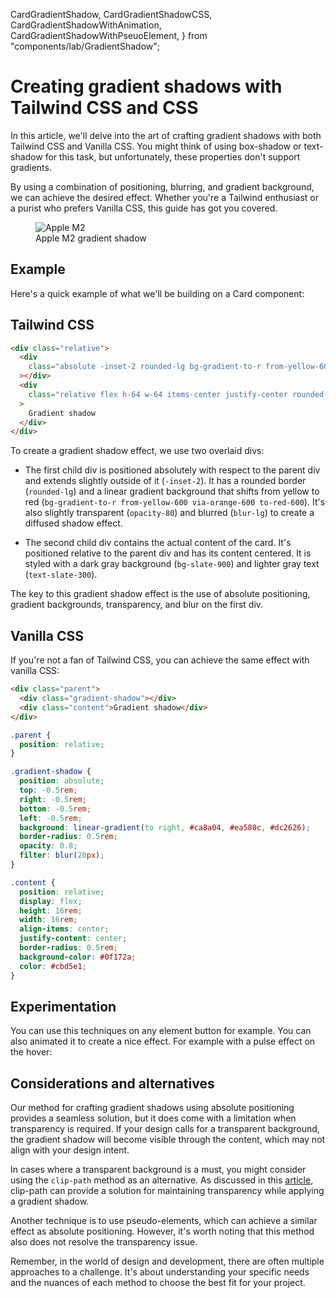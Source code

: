   CardGradientShadow,
  CardGradientShadowCSS,
  CardGradientShadowWithAnimation,
  CardGradientShadowWithPseuoElement,
} from "components/lab/GradientShadow";

<LayoutBlog >

# Creating gradient shadows with Tailwind CSS and CSS

In this article, we'll delve into the art of crafting gradient shadows with both Tailwind CSS and Vanilla CSS. You might think of using box-shadow or text-shadow for this task, but unfortunately, these properties don't support gradients.

By using a combination of positioning, blurring, and gradient background, we can achieve the desired effect. Whether you're a Tailwind enthusiast or a purist who prefers Vanilla CSS, this guide has got you covered.

<figure>
  <img src="/blog/apple-m2-shadow-gradient.jpg" alt="Apple M2" />
  <figcaption>Apple M2 gradient shadow</figcaption>
</figure>

## Example

Here's a quick example of what we'll be building on a Card component:

<ComponentPlayground>
  <CardGradientShadow />
</ComponentPlayground>

## Tailwind CSS

```html
<div class="relative">
  <div
    class="absolute -inset-2 rounded-lg bg-gradient-to-r from-yellow-600 via-orange-600 to-red-600 opacity-75 blur"
  ></div>
  <div
    class="relative flex h-64 w-64 items-center justify-center rounded-lg bg-slate-900 text-slate-300"
  >
    Gradient shadow
  </div>
</div>
```

To create a gradient shadow effect, we use two overlaid divs:

- The first child div is positioned absolutely with respect to the parent div and extends slightly outside of it (`-inset-2`). It has a rounded border (`rounded-lg`) and a linear gradient background that shifts from yellow to red (`bg-gradient-to-r from-yellow-600 via-orange-600 to-red-600`). It's also slightly transparent (`opacity-80`) and blurred (`blur-lg`) to create a diffused shadow effect.

- The second child div contains the actual content of the card. It's positioned relative to the parent div and has its content centered. It is styled with a dark gray background (`bg-slate-900`) and lighter gray text (`text-slate-300`).

The key to this gradient shadow effect is the use of absolute positioning, gradient backgrounds, transparency, and blur on the first div.

## Vanilla CSS

If you're not a fan of Tailwind CSS, you can achieve the same effect with vanilla CSS:

```html
<div class="parent">
  <div class="gradient-shadow"></div>
  <div class="content">Gradient shadow</div>
</div>
```

```css
.parent {
  position: relative;
}

.gradient-shadow {
  position: absolute;
  top: -0.5rem;
  right: -0.5rem;
  bottom: -0.5rem;
  left: -0.5rem;
  background: linear-gradient(to right, #ca8a04, #ea580c, #dc2626);
  border-radius: 0.5rem;
  opacity: 0.8;
  filter: blur(20px);
}

.content {
  position: relative;
  display: flex;
  height: 16rem;
  width: 16rem;
  align-items: center;
  justify-content: center;
  border-radius: 0.5rem;
  background-color: #0f172a;
  color: #cbd5e1;
}
```

## Experimentation

You can use this techniques on any element button for example.
You can also animated it to create a nice effect.
For example with a pulse effect on the hover:

<ComponentPlayground>
  <CardGradientShadowWithAnimation />
</ComponentPlayground>

## Considerations and alternatives

Our method for crafting gradient shadows using absolute positioning provides a seamless solution, but it does come with a limitation when transparency is required. If your design calls for a transparent background, the gradient shadow will become visible through the content, which may not align with your design intent.

In cases where a transparent background is a must, you might consider using the `clip-path` method as an alternative. As discussed in this [article](https://css-tricks.com/different-ways-to-get-css-gradient-shadows/#transparent-solution), clip-path can provide a solution for maintaining transparency while applying a gradient shadow.

Another technique is to use pseudo-elements, which can achieve a similar effect as absolute positioning. However, it's worth noting that this method also does not resolve the transparency issue.

Remember, in the world of design and development, there are often multiple approaches to a challenge. It's about understanding your specific needs and the nuances of each method to choose the best fit for your project.

</LayoutBlog>
